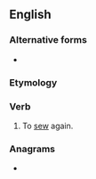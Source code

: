 {{also|resew}}
==English==

===Alternative forms===
* {{l|en|resew}}

===Etymology===
{{prefix|en|re|sew}}

===Verb===
{{en-verb||||past_ptc2=re-sewn}}

# To [[sew]] again.

===Anagrams===
* {{anagrams|en|a=eersw|Ewers|Weser|ewers|sewer|sweer|weres}}